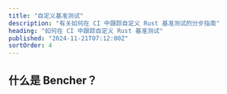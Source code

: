 ```yaml
---
title: "自定义基准测试"
description: "有关如何在 CI 中跟踪自定义 Rust 基准测试的分步指南"
heading: "如何在 CI 中跟踪自定义 Rust 基准测试"
published: "2024-11-21T07:12:00Z"
sortOrder: 4
---
```



<Intro
  text="如何在 Rust 中构建自定义基准测试框架"
  url="/zh/learn/benchmarking/rust/custom-harness/"
  name="自定义"
/>

## 什么是 Bencher？

<BencherIntro />

<Steps
  adapter="json"
  url="/zh/docs/explanation/adapters/#-json"
/>

<JsonInner>
  <CargoBench />
</JsonInner>

<CallToAction lang={Language.zh} />